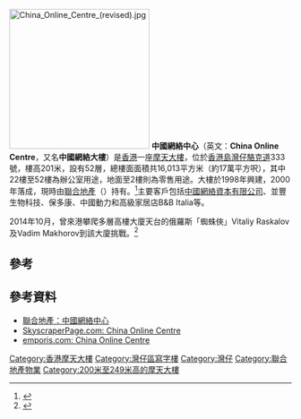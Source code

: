 {{not|中国互联网络信息中心|国家信息中心}}
{{Notability Unreferenced |time=2018-04-27T10:59:45+00:00}}
[[File:China_Online_Centre_(revised).jpg|250px]]
'''中國網絡中心'''（英文：'''China Online Centre'''，又名'''中國網絡大樓'''）是[[香港|香港]]一座[[摩天大樓|摩天大樓]]，位於[[香港島|香港島]][[灣仔|灣仔]][[駱克道|駱克道]]333號，樓高201米，設有52層，總樓面面積共16,013平方米（約17萬平方呎），其中22樓至52樓為辦公室用途，地面至2樓則為零售用途。大樓於1998年興建，2000年落成，現時由[[聯合地產|聯合地產]]（{{hkex2|00056}}）持有。<ref>{{cite web|title=中國網絡中心|url=https://property.jll.com.hk/retail-lease/hong%20kong/wanchai/china-online-centre-hkg-p-0003bu|website=仲量聯行|accessdate=2018-04-27|archive-date=2018-04-27|archive-url=https://web.archive.org/web/20180427184714/https://property.jll.com.hk/retail-lease/hong%20kong/wanchai/china-online-centre-hkg-p-0003bu|dead-url=no}}</ref>主要客戶包括[[中國網絡資本有限公司|中國網絡資本有限公司]]、並豐生物科技、保多康、中國動力和高級家居店B&B Italia等。

2014年10月，曾來港攀爬多層高樓大廈天台的俄羅斯「蜘蛛俠」Vitaliy Raskalov及Vadim Makhorov到該大廈挑戰。<ref>{{cite news|title=俄羅斯蜘蛛俠 挑戰灣仔中國網絡中心|url=https://travel.ulifestyle.com.hk/news/detail/10470/%E4%BF%84%E7%BE%85%E6%96%AF%E8%9C%98%E8%9B%9B%E4%BF%A0-%E6%8C%91%E6%88%B0%E7%81%A3%E4%BB%94%E4%B8%AD%E5%9C%8B%E7%B6%B2%E7%B5%A1%E4%B8%AD%E5%BF%83/1|accessdate=2018-04-27|publisher=U Travel|date=2014-10-10|archive-date=2018-04-27|archive-url=https://web.archive.org/web/20180427184123/https://travel.ulifestyle.com.hk/news/detail/10470/%E4%BF%84%E7%BE%85%E6%96%AF%E8%9C%98%E8%9B%9B%E4%BF%A0-%E6%8C%91%E6%88%B0%E7%81%A3%E4%BB%94%E4%B8%AD%E5%9C%8B%E7%B6%B2%E7%B5%A1%E4%B8%AD%E5%BF%83/1|dead-url=no}}</ref>

==參考==
{{reflist}}

==參考資料==
*[http://www.alliedproperties.com.hk/chi/Comm_coc.html 聯合地產：中國網絡中心]{{Wayback|url=http://www.alliedproperties.com.hk/chi/Comm_coc.html |date=20120228231710 }}
*[http://skyscraperpage.com/cities/?buildingID=4800 SkyscraperPage.com: China Online Centre ]{{Wayback|url=http://skyscraperpage.com/cities/?buildingID=4800 |date=20071219180428 }}
*[http://www.emporis.com/application/?nav=building&lng=3&id=333lockhartroad-hongkong-china emporis.com: China Online Centre ]

{{HK-buil-stub}}

[[Category:香港摩天大樓|Category:香港摩天大樓]]
[[Category:灣仔區寫字樓|Category:灣仔區寫字樓]]
[[Category:灣仔|Category:灣仔]]
[[Category:聯合地產物業|Category:聯合地產物業]]
[[Category:200米至249米高的摩天大樓|Category:200米至249米高的摩天大樓]]